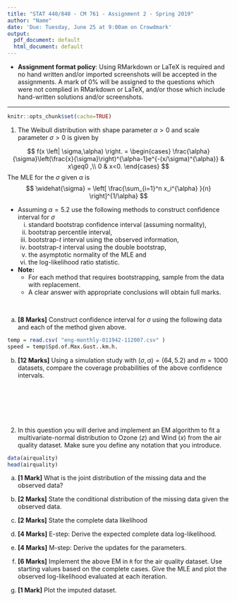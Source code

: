 ```yaml
---
title: "STAT 440/840 - CM 761 - Assignment 2 - Spring 2019"
author: "Name"
date: 'Due: Tuesday, June 25 at 9:00am on Crowdmark'
output:
  pdf_document: default
  html_document: default
---
```



- **Assignment format policy**: Using RMarkdown or LaTeX is required and no hand written and/or imported screenshots will be accepted in the assignments. A mark of 0\% will be assigned to the questions which were not complied in RMarkdown or LaTeX, and/or those which include hand-written solutions and/or screenshots.

---


```r
knitr::opts_chunk$set(cache=TRUE)
```


1. The Weibull distribution with shape parameter $\alpha >0$ and scale parameter $\sigma>0$ is given by

$$ f(x \left|  \sigma,\alpha) \right. =
\begin{cases}
\frac{\alpha}{\sigma}\left(\frac{x}{\sigma}\right)^{\alpha-1}e^{-(x/\sigma)^{\alpha}} & x\geq0 ,\\
0 & x<0.
\end{cases}
$$
The MLE for the $\sigma$ given $\alpha$ is
$$ \widehat{\sigma} = \left[ \frac{\sum_{i=1}^n x_i^{\alpha} }{n} \right]^{1/\alpha} $$


- Assuming $\alpha=5.2$ use the following methods to construct confidence interval for $\sigma$
    i) standard bootstrap confidence interval (assuming normality),
    ii) bootstrap percentile interval,  
    iii) bootstrap-$t$ interval using the observed information, 
    iv) bootstrap-$t$ interval using the double bootstrap, 
    v) the asymptotic normality of the MLE and 
    vi) the log-likelihood ratio statistic. 
    
- **Note:**
    - For each method that requires bootstrapping, sample from the data with replacement.    
    - A clear answer with appropriate conclusions will obtain full marks.

$\;$

a) **[8 Marks]** Construct confidence interval for $\sigma$ using the following data and each of the method given above.

```r
temp = read.csv( "eng-monthly-011942-112007.csv" )
speed = temp$Spd.of.Max.Gust..km.h.
```

b) **[12 Marks]** Using a simulation study with  $(\sigma, \alpha)=(64,5.2)$ and $m=1000$ datasets, compare the coverage probabilities of the above confidence intervals. 


$\;$

$\;$

$\;$



2. In this question you will derive and implement an EM algorithm to fit a multivariate-normal distribution to Ozone $(z)$ and Wind $(x)$ from the air quality dataset. Make sure you define any notation that you introduce. 

```r
data(airquality)
head(airquality)
```

a) **[1 Mark]** What is the joint distribution of the missing data and the observed data? 

b) **[2 Marks]** State the conditional distribution of the missing data given the observed data. 

c) **[2 Marks]** State the complete data likelihood 

d) **[4 Marks]** E-step: Derive the expected complete data log-likelihood. 

e) **[4 Marks]** M-step: Derive the updates for the parameters. 

f) **[6 Marks]** Implement the above EM in `R` for the air quality dataset. Use starting values based on the complete cases. Give the MLE and plot the observed log-likelihood evaluated at each iteration. 

g) **[1 Mark]** Plot the imputed dataset.



